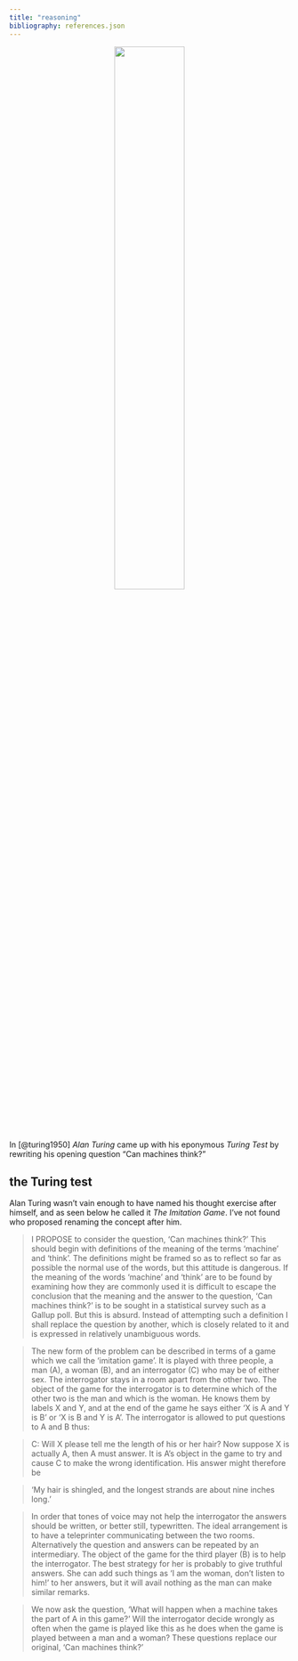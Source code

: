 ```yaml
---
title: "reasoning"
bibliography: references.json
---
```


<center>![](turing.jpg){fig-align="center" width="50%"}</center>

In [@turing1950] *Alan Turing* came up with his eponymous *Turing Test* by rewriting his opening question "Can machines think?"

::: {.callout-note collapse="true"}
# the Turing test
Alan Turing wasn't vain enough to have named his thought exercise after himself, and as seen below he called it *The Imitation Game*.  I've not found who proposed renaming the concept after him.
:::

> I PROPOSE to consider the question, 'Can machines think?' This should begin with definitions of the meaning of the terms 'machine' and 'think'. The definitions might be framed so as to reflect so far as possible the normal use of the words, but this attitude is dangerous. If the meaning of the words 'machine' and 'think' are to be found by examining how they are commonly used it is difficult to escape the conclusion that the meaning and the answer to the question, 'Can machines think?' is to be sought in a statistical survey such as a Gallup poll. But this is absurd. Instead of attempting such a definition I shall replace the question by another, which is closely related to it and is expressed in relatively unambiguous words.

> The new form of the problem can be described in terms of a game which we call the 'imitation game'. It is played with three people, a man (A), a woman (B), and an interrogator (C) who may be of either sex. The interrogator stays in a room apart from the other two. The object of the game for the interrogator is to determine which of the other two is the man and which is the woman. He knows them by labels X and Y, and at the end of the game he says either 'X is A and Y is B' or 'X is B and Y is A'. The interrogator is allowed to put questions to A and B thus:

> C: Will X please tell me the length of his or her hair? Now suppose X is actually A, then A must answer. It is A's object in the game to try and cause C to make the wrong identification. His answer might therefore be

> 'My hair is shingled, and the longest strands are about nine inches long.'

> In order that tones of voice may not help the interrogator the answers should be written, or better still, typewritten. The ideal arrangement is to have a teleprinter communicating between the two rooms. Alternatively the question and answers can be repeated by an intermediary. The object of the game for the third player (B) is to help the interrogator. The best strategy for her is probably to give truthful answers. She can add such things as 'I am the woman, don't listen to him!' to her answers, but it will avail nothing as the man can make similar remarks.

> We now ask the question, 'What will happen when a machine takes the part of A in this game?' Will the interrogator decide wrongly as often when the game is played like this as he does when the game is played between a man and a woman? These questions replace our original, 'Can machines think?'
